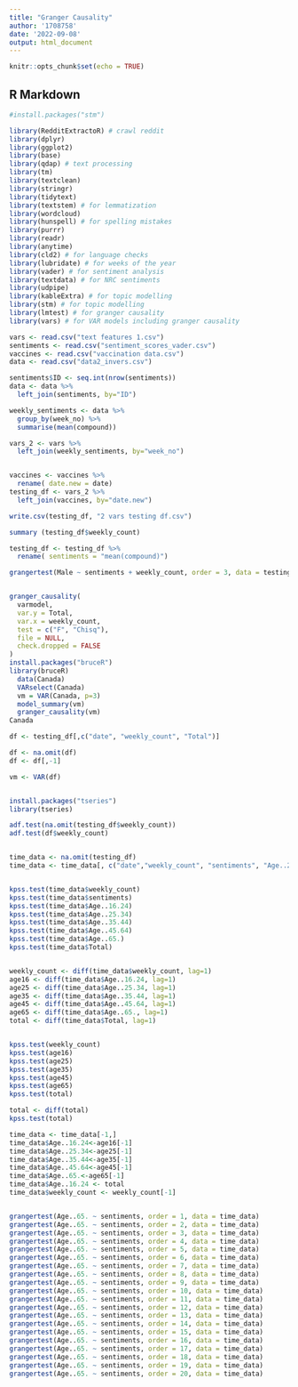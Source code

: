 ---
title: "Granger Causality"
author: '1708758'
date: '2022-09-08'
output: html_document
---

```{r setup, include=FALSE}
knitr::opts_chunk$set(echo = TRUE)
```

## R Markdown

```{r}
#install.packages("stm")

library(RedditExtractoR) # crawl reddit
library(dplyr)
library(ggplot2)
library(base)
library(qdap) # text processing
library(tm)
library(textclean)
library(stringr)
library(tidytext)
library(textstem) # for lemmatization
library(wordcloud)
library(hunspell) # for spelling mistakes
library(purrr)
library(readr)
library(anytime)
library(cld2) # for language checks
library(lubridate) # for weeks of the year
library(vader) # for sentiment analysis
library(textdata) # for NRC sentiments
library(udpipe)
library(kableExtra) # for topic modelling
library(stm) # for topic modelling
library(lmtest) # for granger causality
library(vars) # for VAR models including granger causality
```


```{r}

vars <- read.csv("text features 1.csv")
sentiments <- read.csv("sentiment_scores_vader.csv")
vaccines <- read.csv("vaccination data.csv")
data <- read.csv("data2_invers.csv")

sentiments$ID <- seq.int(nrow(sentiments))
data <- data %>%
  left_join(sentiments, by="ID")

weekly_sentiments <- data %>%
  group_by(week_no) %>%
  summarise(mean(compound))

vars_2 <- vars %>%
  left_join(weekly_sentiments, by="week_no")


vaccines <- vaccines %>%
  rename( date.new = date)
testing_df <- vars_2 %>%
  left_join(vaccines, by="date.new")

write.csv(testing_df, "2 vars testing df.csv")

summary (testing_df$weekly_count)

testing_df <- testing_df %>%
  rename( sentiments = "mean(compound)")

grangertest(Male ~ sentiments + weekly_count, order = 3, data = testing_df)


granger_causality(
  varmodel,
  var.y = Total,
  var.x = weekly_count,
  test = c("F", "Chisq"),
  file = NULL,
  check.dropped = FALSE
)
install.packages("bruceR")
library(bruceR)
  data(Canada)
  VARselect(Canada)
  vm = VAR(Canada, p=3)
  model_summary(vm)
  granger_causality(vm)
Canada

df <- testing_df[,c("date", "weekly_count", "Total")]

df <- na.omit(df)
df <- df[,-1]

vm <- VAR(df)


install.packages("tseries")
library(tseries)

adf.test(na.omit(testing_df$weekly_count))
adf.test(df$weekly_count)


time_data <- na.omit(testing_df)
time_data <- time_data[, c("date","weekly_count", "sentiments", "Age..25.34", "Age..25.34", "Age..35.44", "Age..45.64", "Age..65.", "Total")]


kpss.test(time_data$weekly_count)
kpss.test(time_data$sentiments)
kpss.test(time_data$Age..16.24)
kpss.test(time_data$Age..25.34)
kpss.test(time_data$Age..35.44)
kpss.test(time_data$Age..45.64)
kpss.test(time_data$Age..65.)
kpss.test(time_data$Total)


weekly_count <- diff(time_data$weekly_count, lag=1)
age16 <- diff(time_data$Age..16.24, lag=1)
age25 <- diff(time_data$Age..25.34, lag=1)
age35 <- diff(time_data$Age..35.44, lag=1)
age45 <- diff(time_data$Age..45.64, lag=1)
age65 <- diff(time_data$Age..65., lag=1)
total <- diff(time_data$Total, lag=1)


kpss.test(weekly_count)
kpss.test(age16)
kpss.test(age25)
kpss.test(age35)
kpss.test(age45)
kpss.test(age65)
kpss.test(total)

total <- diff(total)
kpss.test(total)

time_data <- time_data[-1,]
time_data$Age..16.24<-age16[-1]
time_data$Age..25.34<-age25[-1]
time_data$Age..35.44<-age35[-1]
time_data$Age..45.64<-age45[-1]
time_data$Age..65.<-age65[-1]
time_data$Age..16.24 <- total
time_data$weekly_count <- weekly_count[-1]


grangertest(Age..65. ~ sentiments, order = 1, data = time_data)
grangertest(Age..65. ~ sentiments, order = 2, data = time_data)
grangertest(Age..65. ~ sentiments, order = 3, data = time_data)
grangertest(Age..65. ~ sentiments, order = 4, data = time_data)
grangertest(Age..65. ~ sentiments, order = 5, data = time_data)
grangertest(Age..65. ~ sentiments, order = 6, data = time_data)
grangertest(Age..65. ~ sentiments, order = 7, data = time_data)
grangertest(Age..65. ~ sentiments, order = 8, data = time_data)
grangertest(Age..65. ~ sentiments, order = 9, data = time_data)
grangertest(Age..65. ~ sentiments, order = 10, data = time_data)
grangertest(Age..65. ~ sentiments, order = 11, data = time_data)
grangertest(Age..65. ~ sentiments, order = 12, data = time_data)
grangertest(Age..65. ~ sentiments, order = 13, data = time_data)
grangertest(Age..65. ~ sentiments, order = 14, data = time_data)
grangertest(Age..65. ~ sentiments, order = 15, data = time_data)
grangertest(Age..65. ~ sentiments, order = 16, data = time_data)
grangertest(Age..65. ~ sentiments, order = 17, data = time_data)
grangertest(Age..65. ~ sentiments, order = 18, data = time_data)
grangertest(Age..65. ~ sentiments, order = 19, data = time_data)
grangertest(Age..65. ~ sentiments, order = 20, data = time_data)








```







